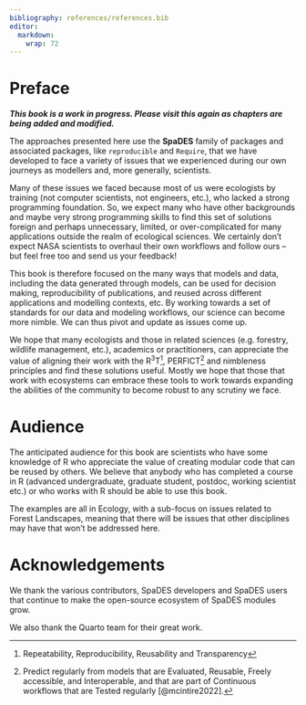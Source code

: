 ```yaml
---
bibliography: references/references.bib
editor: 
  markdown: 
    wrap: 72
---
```


# Preface {.unnumbered}

***This book is a work in progress. Please visit this again as chapters
are being added and modified.***

The approaches presented here use the **SpaDES** family of packages and
associated packages, like `reproducible` and `Require`, that we have
developed to face a variety of issues that we experienced during our own
journeys as modellers and, more generally, scientists.

Many of these issues we faced because most of us were ecologists by
training (not computer scientists, not engineers, etc.), who lacked a
strong programming foundation. So, we expect many who have other
backgrounds and maybe very strong programming skills to find this set of
solutions foreign and perhaps unnecessary, limited, or over-complicated
for many applications outside the realm of ecological sciences. We
certainly don't expect NASA scientists to overhaul their own workflows
and follow ours -- but feel free too and send us your feedback!

This book is therefore focused on the many ways that models and data,
including the data generated through models, can be used for decision
making, reproducibility of publications, and reused across different
applications and modelling contexts, etc. By working towards a set of
standards for our data and modeling workflows, our science can become
more nimble. We can thus pivot and update as issues come up.

We hope that many ecologists and those in related sciences (e.g.
forestry, wildlife management, etc.), academics or practitioners, can
appreciate the value of aligning their work with the R^3^T[^1],
PERFICT[^2] and nimbleness principles and find these solutions useful.
Mostly we hope that those that work with ecosystems can embrace these
tools to work towards expanding the abilities of the community to become
robust to any scrutiny we face.

# Audience {.unnumbered}

The anticipated audience for this book are scientists who have some
knowledge of R who appreciate the value of creating modular code that
can be reused by others. We believe that anybody who has completed a
course in R (advanced undergraduate, graduate student, postdoc, working
scientist etc.) or who works with R should be able to use this book.

The examples are all in Ecology, with a sub-focus on issues related to
Forest Landscapes, meaning that there will be issues that other
disciplines may have that won't be addressed here.

# Acknowledgements {.unnumbered}

We thank the various contributors, SpaDES developers and SpaDES users
that continue to make the open-source ecosystem of SpaDES modules grow.

We also thank the Quarto team for their great work.

[^1]: Repeatability, Reproducibility, Reusability and Transparency

[^2]: Predict regularly from models that are Evaluated, Reusable, Freely
    accessible, and Interoperable, and that are part of Continuous
    workflows that are Tested regularly [@mcintire2022].
